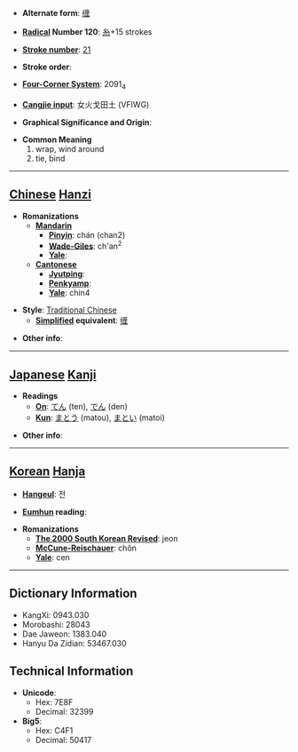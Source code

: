 * '''Alternate form''': [[缠]]

* '''[[Wiktionary:Chinese radical index| Radical]] Number 120''': [[Wiktionary:Chinese radical index 糸|糸]]+15 strokes

* '''[[Wiktionary:Chinese total strokes index|Stroke number]]''': [[Wiktionary:Chinese total strokes index 21|21]]

* '''Stroke order''': 

* '''[[Wiktionary:Chinese four corner index|Four-Corner System]]''': 2091<sub>4</sub>

* '''[[Wiktionary:Chinese Cangjie index|Cangjie input]]''': 女火戈田土 (VFIWG)

* '''Graphical Significance and Origin''': 

* '''Common Meaning'''
*#wrap, wind around
*# tie, bind


----

== [[Chinese]] [[Hanzi]] ==

* '''Romanizations'''
** '''[[Mandarin]]'''
*** '''[[Pinyin]]''': chán (chan2)
*** '''[[Wade-Giles]]''': ch'an<sup>2</sup>
*** '''[[Yale]]''': 
** '''[[Cantonese]]'''
*** '''[[Jyutping]]''':
*** '''[[Penkyamp]]''': 
*** '''[[Yale]]''': chin4

* '''Style''': [[Traditional Chinese]] 
** '''[[Simplified Chinese|Simplified]] equivalent''': [[缠]]

* '''Other info''': 

----

== [[Japanese]] [[Kanji]] ==

* '''Readings'''
** '''[[On]]''': [[てん]] (ten), [[でん]] (den)
** '''[[Kun]]''': [[まとう]] (matou), [[まとい]] (matoi)

* '''Other info''':  

----

== [[Korean]] [[Hanja]] ==

* '''[[Hangeul]]''': 전

* '''[[Eumhun]] reading''': 

* '''Romanizations'''
** '''[[The 2000 South Korean Revised Romanization|The 2000 South Korean Revised]]''': jeon
** '''[[McCune-Reischauer]]''': chŏn
** '''[[Yale]]''': cen

----

== Dictionary Information ==

* KangXi: 0943.030
* Morobashi: 28043
* Dae Jaweon: 1383.040
* Hanyu Da Zidian: 53467.030

== Technical Information ==

* '''Unicode''':
** Hex: 7E8F
** Decimal: 32399
* '''Big5''':
** Hex: C4F1
** Decimal: 50417